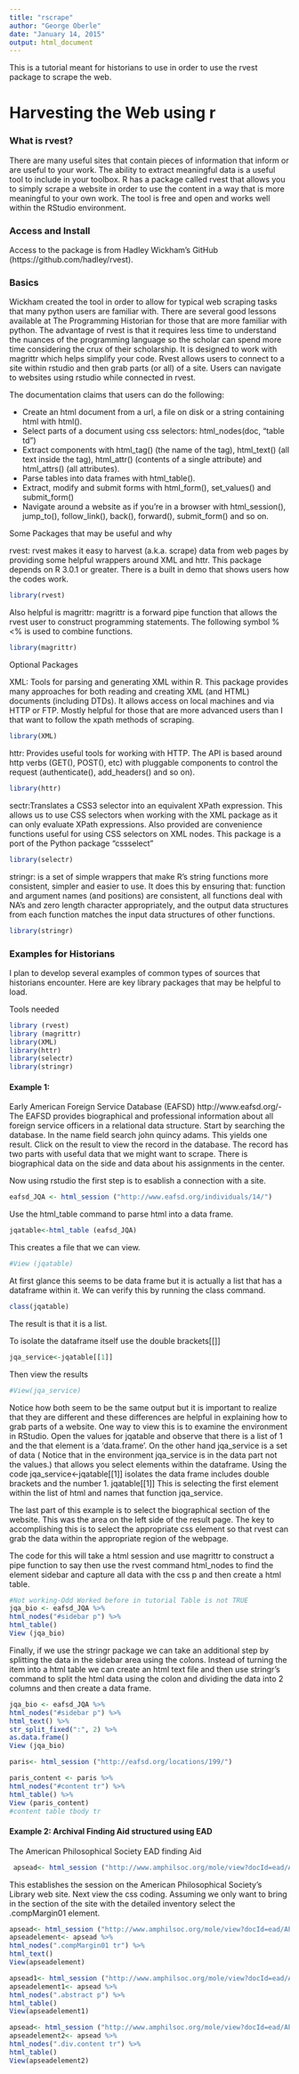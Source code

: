 ```yaml
---
title: "rscrape"
author: "George Oberle"
date: "January 14, 2015"
output: html_document
---
```


This is a tutorial meant for historians to use in order to use the rvest package to scrape the web.

<h1>Harvesting the Web using r</h1>

<h3>What is rvest?</h3>

There are many useful sites that contain pieces of information that inform or are useful to your work. The ability to extract meaningful data is a useful tool to include in your toolbox. R has a package called rvest that allows you to simply scrape a website in order to use the content in a way that is more meaningful to your own work. The tool is free and open and works well within the RStudio environment.

<h3>Access and Install</h3>

Access to the package is from Hadley Wickham’s GitHub (https://github.com/hadley/rvest).

<h3>Basics</h3>

Wickham created the tool in order to allow for typical web scraping tasks that many python users are familiar with. There are several good lessons available at The Programming Historian for those that are more familiar with python. The advantage of rvest is that it requires less time to understand the nuances of the programming language so the scholar can spend more time considering the crux of their scholarship. It is designed to work with magrittr which helps simplify your code. Rvest allows users to connect to a site within rstudio and then grab parts (or all) of a site. Users can navigate to websites using rstudio while connected in rvest.

The documentation claims that users can do the following:

   <ul> 
   <li>Create an html document from a url, a file on disk or a string containing html with html().</li>
    <li>Select parts of a document using css selectors: html_nodes(doc, "table td")</li>
   <li> Extract components with html_tag() (the name of the tag), html_text() (all text inside the tag), html_attr() (contents of a single attribute) and html_attrs() (all attributes).</li>
   <li> Parse tables into data frames with html_table().</li>
   <li> Extract, modify and submit forms with html_form(), set_values() and submit_form()</li>
   <li> Navigate around a website as if you’re in a browser with html_session(), jump_to(), follow_link(), back(), forward(), submit_form() and so on.</li>
    </ul>

Some Packages that may be useful and why

rvest: rvest makes it easy to harvest (a.k.a. scrape) data from web pages by providing some helpful wrappers around XML and httr. This package depends on R 3.0.1 or greater. There is a built in demo that shows users how the codes work.

```r
library(rvest)
```
Also helpful is magrittr: magrittr is a forward pipe function that allows the rvest user to construct programming statements. The following symbol %<% is used to combine functions.

```r
library(magrittr)
```

Optional Packages

XML: Tools for parsing and generating XML within R. This package provides many approaches for both reading and creating XML (and HTML) documents (including DTDs). It allows access on local machines and via HTTP or FTP.  Mostly helpful for those that are more advanced users than I that want to follow the xpath methods of scraping.

```r
library(XML)
```

httr: Provides useful tools for working with HTTP. The API is based around http verbs (GET(), POST(), etc) with pluggable components to control the request (authenticate(), add_headers() and so on).

```r
library(httr)
```

sectr:Translates a CSS3 selector into an equivalent XPath expression. This allows us to use CSS selectors when working with the XML package as it can only evaluate XPath expressions. Also provided are convenience functions useful for using CSS selectors on XML nodes. This package is a port of the Python package “cssselect”

```r
library(selectr)
```

stringr: is a set of simple wrappers that make R’s string functions more consistent, simpler and easier to use.  It does this by ensuring that: function and argument names (and positions) are consistent, all functions deal with NA’s and zero length character appropriately, and the output data structures from each function matches the input data structures of other functions.

```r
library(stringr)
```


<H3>Examples for Historians</H3>

I plan to develop several examples of common types of sources that historians encounter. Here are key library packages that may be helpful to load.

Tools needed
```r
library (rvest)
library (magrittr)
library(XML)
library(httr)
library(selectr)
library(stringr)
```

<h4>Example 1:</h4>

Early American Foreign Service Database (EAFSD) http://www.eafsd.org/-The EAFSD provides biographical and professional information about all foreign service officers in a relational data structure. Start by searching the database. In the name field search john quincy adams. This yields one result. Click on the result to view the record in the database. The record has two parts with useful data that we might want to scrape. There is biographical data on the side and data about his assignments in the center. 

Now using rstudio the first step is to esablish a connection with a site.

```r
eafsd_JQA <- html_session ("http://www.eafsd.org/individuals/14/")
```

Use the html_table command to parse html into a data frame.
```r
jqatable<-html_table (eafsd_JQA)
```

This creates a file that we can view.
```r
#View (jqatable)
```

At first glance this seems to be data frame but it is actually a list that has a dataframe within it. We can verify this by running the class command.

```r
class(jqatable)
```

The result is that it is a list.

To isolate the dataframe itself use the double brackets[[]]

```r
jqa_service<-jqatable[[1]]
```

Then view the results

```r
#View(jqa_service)
```

Notice how both seem to be the same output but it is important to realize that they are different and these differences are helpful in explaining how to grab parts of a website. One way to view this is to examine the environment in RStudio. Open the values for jqatable and observe that there is a list of 1 and the that element is a 'data.frame'. 
On the other hand jqa_service is a set of data ( Notice that in the environment jqa_service is in the data part not the values.) that allows you select elements within the dataframe. Using the code jqa_service<-jqatable[[1]] isolates the data frame includes double brackets and the number 1. jqatable[[1]] This is selecting the first element within the list of html and names that function jqa_service.

The last part of this example is to select the biographical section of the website. This was the area on the left side of the result page. The key to accomplishing this is to select the appropriate css element so that rvest can grab the data within the appropriate region of the webpage.

The code for this will take a html session and use magrittr to construct a pipe function to say then use the rvest command html_nodes to find the element sidebar and capture all data with the css p and then create a html table.

```r
#Not working-Odd Worked before in tutorial Table is not TRUE
jqa_bio <- eafsd_JQA %>%
html_nodes("#sidebar p") %>%
html_table()
View (jqa_bio)

```

Finally, if we use the stringr package we can take an additional step by splitting the data in the sidebar area using the colons. Instead of turning the item into a html table we can create an html text file and then use stringr's command to split the html data using the colon and dividing the data into 2 columns and then create a data frame.


```r
jqa_bio <- eafsd_JQA %>%
html_nodes("#sidebar p") %>%
html_text() %>%
str_split_fixed(":", 2) %>%
as.data.frame() 
View (jqa_bio)
```

```r
paris<- html_session ("http://eafsd.org/locations/199/")
```

```r
paris_content <- paris %>%
html_nodes("#content tr") %>%
html_table() %>%
View (paris_content)
#content table tbody tr
```


<h4>Example 2: Archival Finding Aid structured using EAD</h4>

The American Philosophical Society EAD finding Aid
```r
 apsead<- html_session ("http://www.amphilsoc.org/mole/view?docId=ead/APS.Archives-ead.xml#d26860101e8658654068736")
```

This establishes the session on the American Philosophical Society's Library web site. Next view the css coding. Assuming we only want to bring in the section of the site with the detailed inventory select the .compMargin01 element.

```r
apsead<- html_session ("http://www.amphilsoc.org/mole/view?docId=ead/APS.Archives-ead.xml#d26860101e8658654068736")
apseadelement<- apsead %>%
html_nodes(".compMargin01 tr") %>%
html_text()
View(apseadelement)
```


```r
apsead1<- html_session ("http://www.amphilsoc.org/mole/view?docId=ead/APS.Archives-ead.xml#d26860101e8658654068736")
apseadelement1<- apsead %>%
html_nodes(".abstract p") %>%
html_table()
View(apseadelement1)
```

```r
apsead<- html_session ("http://www.amphilsoc.org/mole/view?docId=ead/APS.Archives.IIa-ead.xml")
apseadelement2<- apsead %>%
html_nodes(".div.content tr") %>%
html_table()
View(apseadelement2)
```



